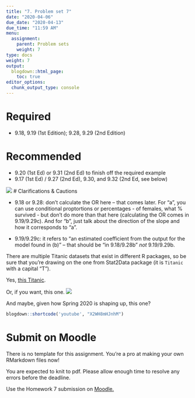```yaml
---
title: "7. Problem set 7"
date: "2020-04-06"
due_date: "2020-04-13"
due_time: "11:59 AM"
menu:
  assignment:
    parent: Problem sets
    weight: 7
type: docs
weight: 7
output:
  blogdown::html_page:
    toc: true
editor_options: 
  chunk_output_type: console
---
```


# Required

- 9.18, 9.19 (1st Edition); 9.28, 9.29 (2nd Edition)

# Recommended
- 9.20 (1st Ed) or 9.31 (2nd Ed) to finish off the required example
- 9.17 (1st Ed) / 9.27 (2nd Ed), 9.30, and 9.32 (2nd Ed, see below)

![](https://sds291.netlify.com/HW/HW7_ExtraQ2ndEd.png)
# Clarifications & Cautions

- 9.18 or 9.28: don't calculate the OR here -- that comes later. For "a", you can use conditional proptortions or percentages - of females, what % survived - but don't do more than that here (calculating the OR comes in 9.19/9.29c). And for "b", just talk about the direction of the slope and how it corresponds to "a".

- 9.19/9.29c: it refers to "an estimated coefficient from the output for the model found in (b)" -- that should be "in 9.18/9.28b" _not_ 9.19/9.29b.

There are multiple Titanic datasets that exist in different R packages, so be sure that you're drawing on the one from Stat2Data package (it is `Titanic` with a capital "T").

Yes, [this Titanic](https://www.theguardian.com/news/1912/apr/16/leadersandreply.mainsection).

Or, if you want, this one. 
![](https://images-na.ssl-images-amazon.com/images/I/51mTtUGvUCL._SY445_.jpg)

And maybe, given how Spring 2020 is shaping up, this one?

```r
blogdown::shortcode('youtube', "X2WH8mHJnhM")
```

# Submit on Moodle

There is no template for this assignment. You're a pro at making your own RMarkdown files now!

You are expected to knit to pdf. Please allow enough time to resolve any errors before the deadline. 

Use the Homework 7 submission on [Moodle.](https://moodle.smith.edu/course/view.php?id=37984) 
